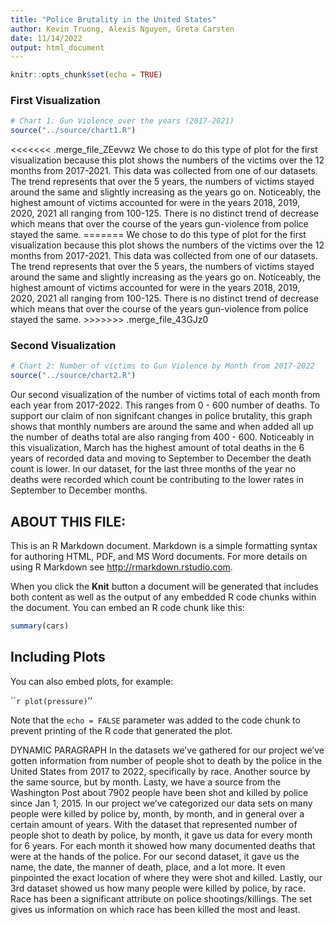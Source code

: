 ```yaml
---
title: "Police Brutality in the United States"
author: Kevin Truong, Alexis Nguyen, Greta Carsten
date: 11/14/2022
output: html_document
---
```


```r
knitr::opts_chunk$set(echo = TRUE)
```

### First Visualization
```r
# Chart 1: Gun Violence over the years (2017-2021)
source("../source/chart1.R")
```
<<<<<<< .merge_file_ZEevwz
We chose to do this type of plot for the first visualization because this plot shows the numbers of the victims over the 12 months from 2017-2021. This data was collected from one of our datasets. The trend represents that over the 5 years, the numbers of victims stayed around the same and slightly increasing as the years go on. Noticeably, the highest amount of victims accounted for were in the years 2018, 2019, 2020, 2021 all ranging from 100-125. There is no distinct trend of decrease which means that over the course of the years gun-violence from police stayed the same.
=======
We chose to do this type of plot for the first visualization because this plot shows the numbers of the victims over the 12 months from 2017-2021. This data was collected from one of our datasets. The trend represents that over the 5 years, the numbers of victims stayed around the same and slightly increasing as the years go on. Noticeably, the highest amount of victims accounted for were in the years 2018, 2019, 2020, 2021 all ranging from 100-125. There is no distinct trend of decrease which means that over the course of the years gun-violence from police stayed the same. 
>>>>>>> .merge_file_43GJz0

### Second Visualization
```r
# Chart 2: Number of victims to Gun Violence by Month from 2017-2022
source("../source/chart2.R")
```
Our second visualization of the number of victims total of each month from each year from 2017-2022. This ranges from 0 - 600 number of deaths. To support our claim of non signifcant changes in police brutality, this graph shows that monthly numbers are around the same and when added all up the number of deaths total are also ranging from 400 - 600. Noticeably in this visualization, March has the highest amount of total deaths in the 6 years of recorded data and moving to September to December the death count is lower. In our dataset, for the last three months of the year no deaths were recorded which count be contributing to the lower rates in September to December months.  


## ABOUT THIS FILE:

This is an R Markdown document. Markdown is a simple formatting syntax for authoring HTML, PDF, and MS Word documents. For more details on using R Markdown see <http://rmarkdown.rstudio.com>.

When you click the **Knit** button a document will be generated that includes both content as well as the output of any embedded R code chunks within the document. You can embed an R code chunk like this:

```r
summary(cars)
```

## Including Plots

You can also embed plots, for example:

```r
plot(pressure)
`''

Note that the `echo = FALSE` parameter was added to the code chunk to prevent printing of the R code that generated the plot.

DYNAMIC PARAGRAPH
In the datasets we've gathered for our project we've gotten information from number of people shot to death by the police in the United States from 2017 to 2022, specifically by race. Another source by the same source, but by month. Lasty, we have a source from the Washington Post about 7902 people have been shot and killed by police since Jan 1, 2015. In our project we've categorized our data sets on many people were killed by police by, month, by month, and in general over a certain amount of years. With the dataset that represented number of people shot to death by police, by month, it gave us data for every month for 6 years. For each month it showed how many documented deaths that were at the hands of the police. For our second dataset, it gave us the name, the date, the manner of death, place, and a lot more. It even pinpointed the exact location of where they were shot and killed. Lastly, our 3rd dataset showed us how many people were killed by police, by race. Race has been a significant attribute on police shootings/killings. The set gives us information on which race has been killed the most and least.
